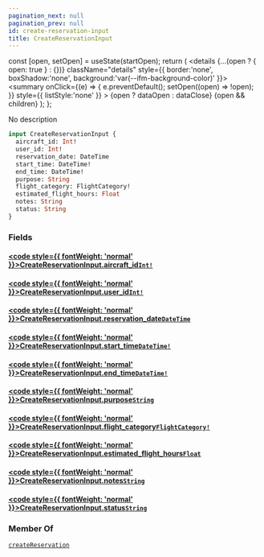 ```yaml
---
pagination_next: null
pagination_prev: null
id: create-reservation-input
title: CreateReservationInput
---
```









  const [open, setOpen] = useState(startOpen);
  return (
    <details {...(open ? { open: true } : {})} className="details" style={{ border:'none', boxShadow:'none', background:'var(--ifm-background-color)' }}>
      <summary
        onClick={(e) => {
          e.preventDefault();
          setOpen((open) => !open);
        }}
        style={{ listStyle:'none' }}
      >
      {open ? dataOpen : dataClose}
      </summary>
      {open && children}
    </details>
  );
};








No description


```graphql
input CreateReservationInput {
  aircraft_id: Int!
  user_id: Int!
  reservation_date: DateTime
  start_time: DateTime!
  end_time: DateTime!
  purpose: String
  flight_category: FlightCategory!
  estimated_flight_hours: Float
  notes: String
  status: String
}
```




### Fields

#### [<code style={{ fontWeight: 'normal' }}>CreateReservationInput.<b>aircraft_id</b></code>](#)<Bullet />[`Int!`](/types/scalars/int.mdx) <Badge class="badge badge--secondary" text="non-null"/> <Badge class="badge badge--secondary" text="scalar"/> 



#### [<code style={{ fontWeight: 'normal' }}>CreateReservationInput.<b>user_id</b></code>](#)<Bullet />[`Int!`](/types/scalars/int.mdx) <Badge class="badge badge--secondary" text="non-null"/> <Badge class="badge badge--secondary" text="scalar"/> 



#### [<code style={{ fontWeight: 'normal' }}>CreateReservationInput.<b>reservation_date</b></code>](#)<Bullet />[`DateTime`](/types/scalars/date-time.mdx) <Badge class="badge badge--secondary" text="scalar"/> 



#### [<code style={{ fontWeight: 'normal' }}>CreateReservationInput.<b>start_time</b></code>](#)<Bullet />[`DateTime!`](/types/scalars/date-time.mdx) <Badge class="badge badge--secondary" text="non-null"/> <Badge class="badge badge--secondary" text="scalar"/> 



#### [<code style={{ fontWeight: 'normal' }}>CreateReservationInput.<b>end_time</b></code>](#)<Bullet />[`DateTime!`](/types/scalars/date-time.mdx) <Badge class="badge badge--secondary" text="non-null"/> <Badge class="badge badge--secondary" text="scalar"/> 



#### [<code style={{ fontWeight: 'normal' }}>CreateReservationInput.<b>purpose</b></code>](#)<Bullet />[`String`](/types/scalars/string.mdx) <Badge class="badge badge--secondary" text="scalar"/> 



#### [<code style={{ fontWeight: 'normal' }}>CreateReservationInput.<b>flight_category</b></code>](#)<Bullet />[`FlightCategory!`](/types/enums/flight-category.mdx) <Badge class="badge badge--secondary" text="non-null"/> <Badge class="badge badge--secondary" text="enum"/> 



#### [<code style={{ fontWeight: 'normal' }}>CreateReservationInput.<b>estimated_flight_hours</b></code>](#)<Bullet />[`Float`](/types/scalars/float.mdx) <Badge class="badge badge--secondary" text="scalar"/> 



#### [<code style={{ fontWeight: 'normal' }}>CreateReservationInput.<b>notes</b></code>](#)<Bullet />[`String`](/types/scalars/string.mdx) <Badge class="badge badge--secondary" text="scalar"/> 



#### [<code style={{ fontWeight: 'normal' }}>CreateReservationInput.<b>status</b></code>](#)<Bullet />[`String`](/types/scalars/string.mdx) <Badge class="badge badge--secondary" text="scalar"/> 







### Member Of

[`createReservation`](/operations/mutations/create-reservation.mdx)  <Badge class="badge badge--secondary" text="mutation"/>

